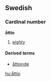 ==Swedish==
===Cardinal number===
'''åttio'''

#[[eighty]]

====Derived terms====
*[[åttionde]]

[[hu:åttio]]